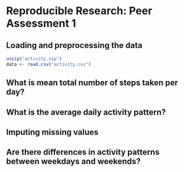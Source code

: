 # Reproducible Research: Peer Assessment 1


## Loading and preprocessing the data
```r
unzip("activity.zip")
data <- read.csv("activity.csv")
```

## What is mean total number of steps taken per day?



## What is the average daily activity pattern?



## Imputing missing values



## Are there differences in activity patterns between weekdays and weekends?
